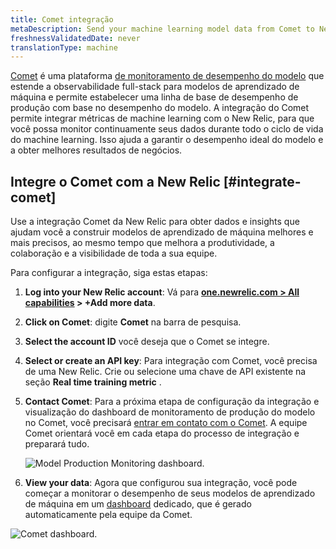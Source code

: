 ```yaml
---
title: Comet integração
metaDescription: Send your machine learning model data from Comet to New Relic to understand your model's performance.
freshnessValidatedDate: never
translationType: machine
---
```


[Comet](https://www.comet.ml/site/) é uma plataforma [de monitoramento de desempenho do modelo](/docs/alerts-applied-intelligence/mlops/get-started/intro-mlops/) que estende a observabilidade full-stack para modelos de aprendizado de máquina e permite estabelecer uma linha de base de desempenho de produção com base no desempenho do modelo. A integração do Comet permite integrar métricas de machine learning com o New Relic, para que você possa monitor continuamente seus dados durante todo o ciclo de vida do machine learning. Isso ajuda a garantir o desempenho ideal do modelo e a obter melhores resultados de negócios.

## Integre o Comet com a New Relic [#integrate-comet]

Use a integração Comet da New Relic para obter dados e insights que ajudam você a construir modelos de aprendizado de máquina melhores e mais precisos, ao mesmo tempo que melhora a produtividade, a colaboração e a visibilidade de toda a sua equipe.

Para configurar a integração, siga estas etapas:

1. <DNT>**Log into your New Relic account**</DNT>: Vá para <DNT>**[one.newrelic.com > All capabilities](https://one.newrelic.com/all-capabilities) > +Add more data**</DNT>.

2. <DNT>**Click on Comet**</DNT>: digite <DNT>**Comet**</DNT> na barra de pesquisa.

3. <DNT>**Select the account ID**</DNT> você deseja que o Comet se integre.

4. <DNT>**Select or create an API key**</DNT>: Para integração com Comet, você precisa de uma New Relic<InlinePopover type="licenseKey"/>. Crie ou selecione uma chave de API existente na seção <DNT>**Real time training metric**</DNT> .

5. <DNT>**Contact Comet**</DNT>: Para a próxima etapa de configuração da integração e visualização do dashboard de monitoramento de produção do modelo no Comet, você precisará [entrar em contato com o Comet](mailto:sales@comet.ml). A equipe Comet orientará você em cada etapa do processo de integração e preparará tudo.

   <img
     title="Model Production Monitoring dashboard"
     alt="Model Production Monitoring dashboard."
     src="/images/model-performance-monitoring_screenshot-full_comet-UI.webp"
   />

6. <DNT>**View your data**</DNT>: Agora que configurou sua integração, você pode começar a monitorar o desempenho de seus modelos de aprendizado de máquina em um [dashboard](/docs/query-your-data/explore-query-data/dashboards/introduction-dashboards/) dedicado, que é gerado automaticamente pela equipe da Comet.

<img
  title="Comet dashboard"
  alt="Comet dashboard."
  src="/images/model-performance-monitoring_screenshot-full_comet-dashboard-new-relic.webp"
/>

<InstallFeedback/>
